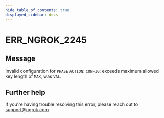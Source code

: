 ```yaml
---
hide_table_of_contents: true
displayed_sidebar: docs
---
```



# ERR_NGROK_2245

## Message

Invalid configuration for `PHASE` `ACTION`: `CONFIG`: exceeds maximum allowed key length of `MAX`, was `VAL`.

<ErrorDetails error="err_ngrok_2245" />

## Further help

If you're having trouble resolving this error, please reach out to [support@ngrok.com](mailto:support@ngrok.com?subject=Help%20with%20ERR_NGROK_2245)
